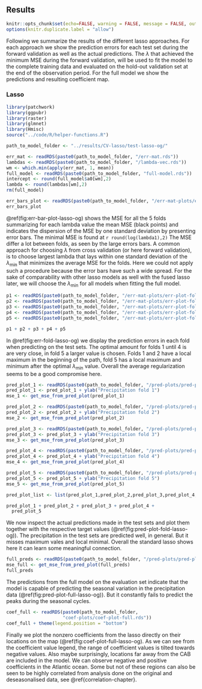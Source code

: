 ## Results

```r
knitr::opts_chunk$set(echo=FALSE, warning = FALSE, message = FALSE, out.width = '50%', fig.align = 'center')
options(knitr.duplicate.label = "allow")
```

Following we summarize the results of the different lasso approaches.
For each approach we show the prediction errors for each test set
during the forward validation as well as the actual predictions.
The $\lambda$ that achieved the minimum MSE during the forward validation, will be used to fit the model to the complete training data and evaluated on the hold-out validation set at the
end of the observation period.
For the full model we show the predictions and resulting coefficient
map.

### Lasso
```r
library(patchwork)
library(ggpubr)
library(raster)
library(glmnet)
library(Hmisc)
source("../code/R/helper-functions.R")
```
```r
path_to_model_folder <- "../results/CV-lasso/test-lasso-og/"
```
```r
err_mat <- readRDS(paste0(path_to_model_folder, "/err-mat.rds"))
lambdas <- readRDS(paste0(path_to_model_folder, "/lambda-vec.rds"))
wm <- which.min(apply(err_mat, 1, mean))
full_model <- readRDS(paste0(path_to_model_folder, "full-model.rds"))
intercept <- round(full_model$a0[wm],2)
lambda <- round(lambdas[wm],2)
rm(full_model)
```

```r
err_bars_plot <- readRDS(paste0(path_to_model_folder, "/err-mat-plots/err-bars-plot.rds"))
err_bars_plot
```
\@ref(fig:err-bar-plot-lasso-og) shows the MSE for all the 5 folds summarizing
for each lambda value the mean MSE (black points) and indicates the dispersion
of the MSE by one standard deviation by presenting error bars.
The minimal MSE is found at `r round(log(lambda1),2)`
The MSE differ a lot between folds, as seen by the large errors bars.
A common approach for choosing $\lambda$ from cross validation (or here forward validation),
is to choose largest lambda that lays within one standard deviation of 
the $\lambda_{\min}$ that minimizes the average MSE for the folds.
Here we could not apply such a procedure because the error bars
have such a wide spread. For the sake of comparability
with other lasso models as well with the fused lasso later, we will
choose the $\lambda_{\min}$ for all models when fitting the full model.



```r
p1 <- readRDS(paste0(path_to_model_folder, "/err-mat-plots/err-plot-fold-1.rds"))
p2 <- readRDS(paste0(path_to_model_folder, "/err-mat-plots/err-plot-fold-2.rds"))
p3 <- readRDS(paste0(path_to_model_folder, "/err-mat-plots/err-plot-fold-3.rds"))
p4 <- readRDS(paste0(path_to_model_folder, "/err-mat-plots/err-plot-fold-4.rds"))
p5 <- readRDS(paste0(path_to_model_folder, "/err-mat-plots/err-plot-fold-5.rds"))

p1 + p2 + p3 + p4 + p5

```

In \@ref(fig:err-fold-lasso-og) we display the prediction errors in each fold when
predicting on the test sets. The optimal amount for folds 1 until 4 is 
are very close, in fold 5 a larger value is chosen.
Folds 1 and 2 have a local maximum in the beginning of the path, fold 5 has 
a local maximum and minimum after the optimal $\lambda_{\min}$ value.
Overall the average regularization seems to be a good compromise here.

```r
pred_plot_1 <- readRDS(paste0(path_to_model_folder, "/pred-plots/pred-plot-fold-1.rds"))
pred_plot_1 <- pred_plot_1 + ylab("Precipitation fold 1")
mse_1 <- get_mse_from_pred_plot(pred_plot_1)

pred_plot_2 <- readRDS(paste0(path_to_model_folder, "/pred-plots/pred-plot-fold-2.rds"))
pred_plot_2 <- pred_plot_2 + ylab("Precipitation fold 2")
mse_2 <- get_mse_from_pred_plot(pred_plot_2)

pred_plot_3 <- readRDS(paste0(path_to_model_folder, "/pred-plots/pred-plot-fold-3.rds"))
pred_plot_3 <- pred_plot_3 + ylab("Precipitation fold 3")
mse_3 <- get_mse_from_pred_plot(pred_plot_3)

pred_plot_4 <- readRDS(paste0(path_to_model_folder, "/pred-plots/pred-plot-fold-4.rds"))
pred_plot_4 <- pred_plot_4 + ylab("Precipitation fold 4")
mse_4 <- get_mse_from_pred_plot(pred_plot_4)

pred_plot_5 <- readRDS(paste0(path_to_model_folder, "/pred-plots/pred-plot-fold-5.rds"))
pred_plot_5 <- pred_plot_5 + ylab("Precipitation fold 5")
mse_5 <- get_mse_from_pred_plot(pred_plot_5)

pred_plot_list <- list(pred_plot_1,pred_plot_2,pred_plot_3,pred_plot_4,pred_plot_5)
```

```r
pred_plot_1 + pred_plot_2 + pred_plot_3 + pred_plot_4 +
  pred_plot_5
```
We now inspect the actual predictions made in the test sets and plot them together
with the respective target values (\@ref(fig:pred-plot-fold-lasso-og)).
The precipitation in the test sets are predicted well, in general.
But it misses maximum vales and local minimal.
Overall the standard lasso shows here it can learn some meaningful connection.


```r
full_preds <- readRDS(paste0(path_to_model_folder, "/pred-plots/pred-plot-full.rds"))
mse_full <- get_mse_from_pred_plot(full_preds)
full_preds
```
The predictions from the full model on the evaluation set indicate 
that the model is capable of predicting the seasonal variation in the precipitation
data (\@ref(fig:pred-plot-full-lasso-og)). But it constantly fails to predict
the peaks during the seasonal cycles.

```r
coef_full <- readRDS(paste0(path_to_model_folder,
                     "coef-plots/coef-plot-full.rds"))
coef_full + theme(legend.position = "bottom")
```
Finally we plot the nonzero coefficients from the lasso directly
on their locations on the map (\@ref(fig:coef-plot-full-lasso-og).
As we can see from the coefficient value legend, the range of coefficient values
is tilted towards negative values.
Also maybe surprisingly, locations far away from the CAB are included in the model.
We can observe negative and positive coefficients in the Atlantic ocean.
Some but not of these regions can also be seen to be highly correlated from analysis
done on the original and deseasonalised data, see \@ref{correlation-chapter}.

